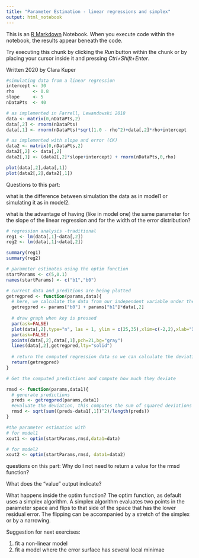 ```yaml
---
title: "Parameter Estimation - linear regressions and simplex"
output: html_notebook
---
```


This is an [R Markdown](http://rmarkdown.rstudio.com) Notebook. When you execute code within the notebook, the results appear beneath the code. 

Try executing this chunk by clicking the *Run* button within the chunk or by placing your cursor inside it and pressing *Ctrl+Shift+Enter*. 

Written 2020 by Clara Kuper

```r
#simulating data from a linear regression
intercept <- 30
rho       <- 0.8
slope     <- 5
nDataPts  <- 40

# as implemented in Farrell, Lewandowski 2018
data <- matrix(0,nDataPts,2)
data[,2] <- rnorm(nDataPts)
data[,1] <- rnorm(nDataPts)*sqrt(1.0 - rho^2)+data[,2]*rho+intercept

# as implemented with slope and error (CK)
data2 <- matrix(0,nDataPts,2)
data2[,2] <- data[,2]
data2[,1] <- (data2[,2]*slope+intercept) + rnorm(nDataPts,0,rho)

plot(data[,2],data[,1])
plot(data2[,2],data2[,1])
```
Questions to this part:

what is the difference between simulation the data as in model1 or simulating it as in model2.

what is the advantage of having (like in model one) the same parameter for the slope of the linear regression and for the width of the error distribution?
```r
# regression analysis -traditional
reg1 <- lm(data[,1]~data[,2])
reg2 <- lm(data[,1]~data[,2])

summary(reg1)
summary(reg2)
```

```r
# parameter estimates using the optim function
startParams <- c(5,0.1)
names(startParams) <- c("b1","b0")

# current data and preditions are being plotted
getregpred <- function(params,data){
  # here, we calculate the data from our independent variable under the assumption of the parameters b0(intercept) and b1(slope). Note that the names are hard coded here and that this function will only work for a linear regression. This is similar to the function that generated the data, but without the error term.
  getregpred <- params["b0"] + params["b1"]*data[,2]
  
  # draw graph when key is pressed
  par(ask=FALSE)
  plot(data[,2],type="n", las = 1, ylim = c(25,35),xlim=c(-2,2),xlab="X",ylab="Y")
  par(ask=FALSE)
  points(data[,2],data[,1],pch=21,bg="gray")
  lines(data[,2],getregpred,lty="solid")
  
  # return the computed regression data so we can calculate the deviation to the measured data
  return(getregpred)
}

# Get the computed predictions and compute how much they deviate

rmsd <- function(params,data1){
  # generate predictions
  preds <- getregpred(params,data1)
  #evaluate the deviation, this computes the sum of squared deviations between data points and devides by the total number of data points to get the mean summed square deviation
  rmsd <- sqrt(sum((preds-data1[,1])^2)/length(preds))
}

#the parameter estimation with 
# for model1
xout1 <- optim(startParams,rmsd,data1=data)

# for model2
xout2 <- optim(startParams,rmsd, data1=data2)

```

questions on this part:
Why do I not need to return a value for the rmsd function?

What does the "value" output indicate?

What happens inside the optim function?
The optim function, as default uses a simplex algorithm.
A simplex algorithm evaluates two points in the parameter space and flips to that side of the space that has the lower residual error. The flipping can be accompanied by a stretch of the simplex or by a narrowing. 

Suggestion for next exercises:

1. fit a non-linear model
2. fit a model where the error surface has several local minimae 
